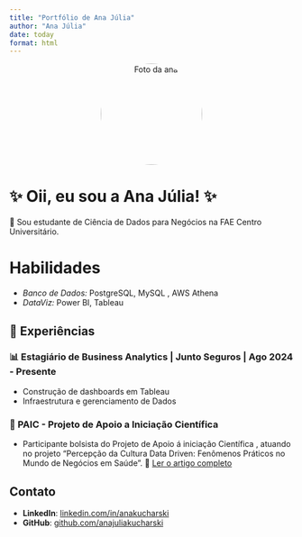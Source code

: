 ```yaml
---
title: "Portfólio de Ana Júlia"
author: "Ana Júlia"
date: today
format: html
---
```


<div style="text-align: center;">
  <img src="imagens/foto.jpeg" alt="Foto da ana" width="180" style="border-radius: 50%;">
</div>


# ✨ Oii, eu sou a Ana Júlia! ✨ 
🎲 Sou estudante de Ciência de Dados para Negócios na FAE Centro Universitário.

# Habilidades
- *Banco de Dados:* PostgreSQL, MySQL , AWS Athena 
- *DataViz:* Power BI, Tableau  

## 💼 Experiências
### 📊 Estagiário de Business Analytics | Junto Seguros | Ago 2024 - Presente  
- Construção de dashboards em Tableau
- Infraestrutura e gerenciamento de Dados

### 🔎 PAIC - Projeto de Apoio a Iniciação Científica 
- Participante bolsista do Projeto de Apoio á iniciação Científica , atuando no projeto "Percepção da Cultura Data Driven: Fenômenos Práticos no Mundo de Negócios em Saúde".
📎 [Ler o artigo completo](https://sppaic.fae.edu/sppaic/article/view/335)


## Contato 
- **LinkedIn**: [linkedin.com/in/anakucharski](https://linkedin.com/in/anakucharski)
- **GitHub**: [github.com/anajuliakucharski](https://github.com/anajuliakucharski)
